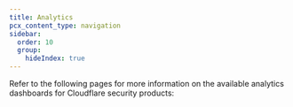 ```yaml
---
title: Analytics
pcx_content_type: navigation
sidebar:
  order: 10
  group:
    hideIndex: true
---
```



Refer to the following pages for more information on the available analytics dashboards for Cloudflare security products:

<DirectoryListing />
